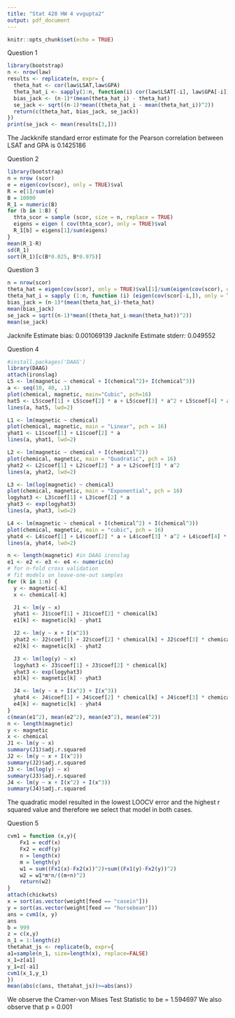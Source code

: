 ```yaml
---
title: "Stat 428 HW 4 vvgupta2"
output: pdf_document
---
```


```r
knitr::opts_chunk$set(echo = TRUE)
```

Question 1
```r
library(bootstrap)
n <- nrow(law)
results <- replicate(n, expr= {
  theta_hat <- cor(law$LSAT,law$GPA)
  theta_hat_i <- sapply(1:n, function(i) cor(law$LSAT[-i], law$GPA[-i]))
  bias_jack <- (n-1)*(mean(theta_hat_i) - theta_hat)
  se_jack <- sqrt((n-1)*mean((theta_hat_i - mean(theta_hat_i))^2))
  return(c(theta_hat, bias_jack, se_jack))
})
print(se_jack <- mean(results[3,]))
```

The Jackknife standard error estimate for the Pearson correlation between LSAT and GPA is 0.1425186

Question 2
```r
library(bootstrap)
n = nrow (scor)
e = eigen(cov(scor), only = TRUE)$val
R = e[1]/sum(e)
B = 10000
R_1 = numeric(B)
for (b in 1:B) {
  thta_scor = sample (scor, size = n, replace = TRUE)
  eigens = eigen ( cov(thta_scor), only = TRUE)$val
  R_1[b] = eigens[1]/sum(eigens)
}
mean(R_1-R)
sd(R_1)
sort(R_1)[c(B*0.025, B*0.975)]
```

Question 3
```r
n = nrow(scor)
theta_hat = eigen(cov(scor), only = TRUE)$val[1]/sum(eigen(cov(scor), only = TRUE)$val)
theta_hat_i = sapply (1:n, function (i) (eigen(cov(scor[-i,]), only = TRUE)$val[1] / sum(eigen(cov(scor[-i,]), only = TRUE)$val)))
bias_jack = (n-1)*(mean(theta_hat_i)-theta_hat)
mean(bias_jack)
se_jack = sqrt((n-1)*mean((theta_hat_i-mean(theta_hat))^2))
mean(se_jack)
```

Jacknife Estimate bias: 0.001069139
Jacknife Estimate stderr: 0.049552

Question 4
```r
#install.packages('DAAG')
library(DAAG) 
attach(ironslag)
L5 <- lm(magnetic ~ chemical + I(chemical^2)+ I(chemical^3))
a <- seq(10, 40, .1)
plot(chemical, magnetic, main="Cubic", pch=16)
hat5 <- L5$coef[1] + L5$coef[2] * a + L5$coef[3] * a^2 + L5$coef[4] * a^3
lines(a, hat5, lwd=2)
```

```r
L1 <- lm(magnetic ~ chemical) 
plot(chemical, magnetic, main = "Linear", pch = 16) 
yhat1 <- L1$coef[1] + L1$coef[2] * a 
lines(a, yhat1, lwd=2)

L2 <- lm(magnetic ~ chemical + I(chemical^2)) 
plot(chemical, magnetic, main = "Quadratic", pch = 16) 
yhat2 <- L2$coef[1] + L2$coef[2] * a + L2$coef[3] * a^2 
lines(a, yhat2, lwd=2)

L3 <- lm(log(magnetic) ~ chemical) 
plot(chemical, magnetic, main = "Exponential", pch = 16) 
logyhat3 <- L3$coef[1] + L3$coef[2] * a 
yhat3 <- exp(logyhat3) 
lines(a, yhat3, lwd=2)

L4 <- lm(magnetic ~ chemical + I(chemical^2) + I(chemical^3)) 
plot(chemical, magnetic, main = "cubic", pch = 16) 
yhat4 <- L4$coef[1] + L4$coef[2] * a + L4$coef[3] * a^2 + L4$coef[4] * a^3
lines(a, yhat4, lwd=2)

n <- length(magnetic) #in DAAG ironslag 
e1 <- e2 <- e3 <- e4 <- numeric(n)
# for n-fold cross validation 
# fit models on leave-one-out samples 
for (k in 1:n) { 
  y <- magnetic[-k] 
  x <- chemical[-k]

  J1 <- lm(y ~ x) 
  yhat1 <- J1$coef[1] + J1$coef[2] * chemical[k] 
  e1[k] <- magnetic[k] - yhat1

  J2 <- lm(y ~ x + I(x^2)) 
  yhat2 <- J2$coef[1] + J2$coef[2] * chemical[k] + J2$coef[3] * chemical[k]^2 
  e2[k] <- magnetic[k] - yhat2

  J3 <- lm(log(y) ~ x) 
  logyhat3 <- J3$coef[1] + J3$coef[2] * chemical[k] 
  yhat3 <- exp(logyhat3) 
  e3[k] <- magnetic[k] - yhat3

  J4 <- lm(y ~ x + I(x^2) + I(x^3)) 
  yhat4 <- J4$coef[1] + J4$coef[2] * chemical[k] + J4$coef[3] * chemical[k]^2 + J4$coef[4] * chemical[k]^3
  e4[k] <- magnetic[k] - yhat4
} 
c(mean(e1^2), mean(e2^2), mean(e3^2), mean(e4^2)) 
n <- length(magnetic) 
y <- magnetic
x <- chemical
J1 <- lm(y ~ x) 
summary(J1)$adj.r.squared
J2 <- lm(y ~ x + I(x^2)) 
summary(J2)$adj.r.squared
J3 <- lm(log(y) ~ x) 
summary(J3)$adj.r.squared
J4 <- lm(y ~ x + I(x^2) + I(x^3)) 
summary(J4)$adj.r.squared
```

The quadratic model resulted in the lowest LOOCV error and the highest r squared value and therefore we select that model in both cases.

Question 5

```r
cvm1 = function (x,y){
    Fx1 = ecdf(x)
    Fx2 = ecdf(y)
    n = length(x)
    m = length(y)
    w1 = sum((Fx1(x)-Fx2(x))^2)+sum((Fx1(y)-Fx2(y))^2)
    w2 = w1*m*n/((m+n)^2)
    return(w2)
}
attach(chickwts)
x = sort(as.vector(weight[feed == "casein"]))
y = sort(as.vector(weight[feed == "horsebean"]))
ans = cvm1(x, y)
ans
b = 999
z = c(x,y)
n_1 = 1:length(z)
thetahat_js <- replicate(b, expr={
a1=sample(n_1, size=length(x), replace=FALSE)
x_1=z[a1]
y_1=z[-a1]
cvm1(x_1,y_1)
})
mean(abs(c(ans, thetahat_js))>=abs(ans))
```

We observe the Cramer-von Mises Test Statistic to be = 1.594697
We also observe that p = 0.001

